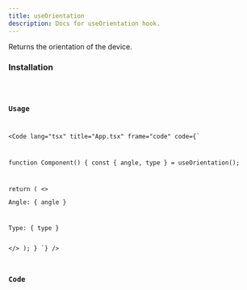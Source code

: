 ```yaml
---
title: useOrientation
description: Docs for useOrientation hook.
---
```



Returns the orientation of the device.

### Installation
<Code code="npx rabbithook@latest add use-orientation" lang="bash" frame={false} />

### Usage
<Code
    lang="tsx"
    title="App.tsx"
    frame="code"
    code={`

function Component() {
  const { angle, type } = useOrientation();

  return (
    <>
      <p>Angle: { angle }</p>
      <p>Type: { type }</p>
    </>
  );
}
`}
  />

### Code
<Tabs>
  <TabItem label="Typescript">
    <Code
      lang="ts"
      title="use-orientation.ts"
      frame="code"
      code={hookTypescript}
    />
  </TabItem>
  <TabItem label="Javascript">
    <Code
      lang="js"
      title="use-orientation.js"
      frame="code"
      code={hookJavascript}
    />
  </TabItem>
</Tabs>

